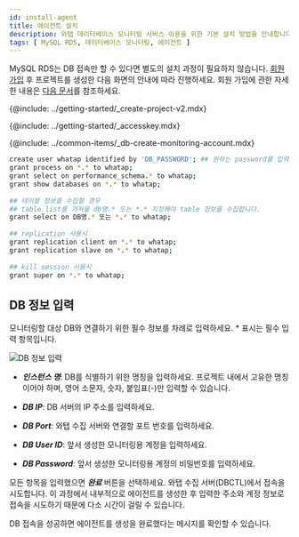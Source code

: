```yaml
---
id: install-agent
title: 에이전트 설치
description: 와탭 데이터베이스 모니터링 서비스 이용을 위한 기본 설치 방법을 안내합니다.
tags: [ MySQL RDS, 데이터베이스 모니터링, 에이전트 ]
---
```



MySQL RDS는 DB 접속만 할 수 있다면 별도의 설치 과정이 필요하지 않습니다. [회원 가입](https://www.whatap.io/ko/signup/) 후 프로젝트를 생성한 다음 화면의 안내에 따라 진행하세요. 회원 가입에 관한 자세한 내용은 [다음 문서](account/account-manage)를 참조하세요.

{@include: ../getting-started/_create-project-v2.mdx}

{@include: ../getting-started/_accesskey.mdx}

{@include: ../common-items/_db-create-monitoring-account.mdx}  

<!-- MySQL -->
```bash showLineNumbers
create user whatap identified by 'DB_PASSWORD'; ## 원하는 password를 입력하세요.
grant process on *.* to whatap;
grant select on performance_schema.* to whatap;
grant show databases on *.* to whatap;
 
## 테이블 정보를 수집할 경우
## table list를 가져올 db명.* 또는 *.* 지정해야 table 정보를 수집합니다.
grant select on DB명.* 또는 *.* to whatap;
 
## replication 사용시
grant replication client on *.* to whatap;
grant replication slave on *.* to whatap;
 
## kill session 사용시
grant super on *.* to whatap;
```

## DB 정보 입력

모니터링할 대상 DB와 연결하기 위한 필수 정보를 차례로 입력하세요. <span class='vslow'>*</span> 표시는 필수 입력 항목입니다.

![DB 정보 입력](/img/mysql-rds-db-info.png)

* ***인스턴스 명***: DB를 식별하기 위한 명칭을 입력하세요. 프로젝트 내에서 고유한 명칭이어야 하며, 영어 소문자, 숫자, 붙임표(-)만 입력할 수 있습니다.

* ***DB IP***: DB 서버의 IP 주소를 입력하세요.

* ***DB Port***: 와탭 수집 서버와 연결할 포트 번호를 입력하세요.

* ***DB User ID***: 앞서 생성한 모니터링용 계정을 입력하세요.

* ***DB Password***: 앞서 생성한 모니터링용 계정의 비밀번호를 입력하세요.

모든 항목을 입력했으면 ***완료*** 버튼을 선택하세요. 와탭 수집 서버(DBCTL)에서 접속을 시도합니다. 이 과정에서 내부적으로 에이전트를 생성한 후 입력한 주소와 계정 정보로 접속을 시도하기 때문에 다소 시간이 걸릴 수 있습니다.

DB 접속을 성공하면 에이전트를 생성을 완료했다는 메시지를 확인할 수 있습니다.

